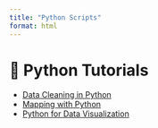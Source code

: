```yaml
---
title: "Python Scripts"
format: html
---
```


# 📘 Python Tutorials

- [Data Cleaning in Python](#)
- [Mapping with Python](#)
- [Python for Data Visualization](#)

